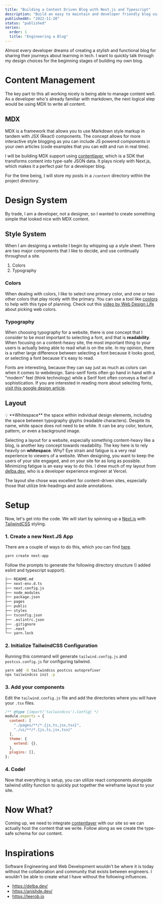 ```yaml
---
title: "Building a Content Driven Blog with Next.js and Typescript"
description: "Build an easy to maintain and developer friendly blog using Next.JS with the added benefits of typescript."
publishedAt: "2022-11-20"
status: "published"
series:
  order: 1
  title: "Engineering a Blog"
---
```


Almost every developer dreams of creating a stylish and functional blog for sharing their journeys about learning in tech. I want to quickly 
talk through my design choices for the beginning stages of building my own blog.

# Content Management

The key part to this all working nicely is being able to manage content well. As a developer who's already familiar with markdown, the next 
logical step would be using MDX to write all content.

## MDX

MDX is a framework that allows you to use Markdown style markup in tandem with JSX (React) components. The concept allows for more interactive style blogging as you can include JS powered components in your own articles (code examples that you can edit and run in real time).

I will be building MDX support using [contentlayer](https://www.contentlayer.dev), which is a SDK that transforms content into type-safe JSON data. It plays nicely with Next.js, which makes it a perfect pair for a developer blog.

For the time being, I will store my posts in a `/content` directory within the project directory.

# Design System

By trade, I am a developer, not a designer, so I wanted to create something simple that looked nice with MDX content.

## Style System

When I am designing a website I begin by whipping up a style sheet. There are two major components that I like to decide, and use continually throughout a site.

1. Colors
2. Typography

### Colors

When dealing with colors, I like to select one primary color, and one or two other colors that play nicely with the primary. You can use a tool like [coolors](https://coolors.co)
to help with this type of planning. Check out this [video by Web Design Life](https://www.youtube.com/watch?v=lhNCOHEI-nE) about picking web colors.

### Typography

When choosing typography for a website, there is one concept that I consider to be _most_ important to selecting a font, and that is **readability**. When focusing
on a content-heavy site, the most important thing to your users is actually being able to read what is on the site. In my opinion, there is a rather large difference
between selecting a font because it looks good, or selecting a font because it's easy to read.

Fonts are interesting, because they can say just as much as colors can when it comes to webdesign. Sans-serif fonts often go hand in hand with a "modern" feel (think
technology) while a Serif font often conveys a feel of sophistication. If you are interested in reading more about selecting fonts, [visit this google design article](https://design.google/library/choosing-web-fonts-beginners-guide/).

## Layout

<Aside>
  💡 **Whitespace** the space within individual design elements, including the
  space between typography glyphs (readable characters). Despite its name, white
  space does not need to be white. It can be any color, texture, pattern, or
  even a background image.
</Aside>

Selecting a layout for a website, especially something content-heavy like a blog, is another key concept towards readability. The key here is to rely heavily on
**whitespace**. Why? Eye strain and fatigue is a very real experience to viewers of a website. When designing, you want to keep the users of your site engaged, and
on your site for as long as possible. Minimizing fatigue is an easy way to do this. I drew much of my layout from [delba.dev](https://delba.dev/), who is a developer
experience engineer at Vercel.

The layout she chose was excellent for content-driven sites, especially those that utilize link-headings and aside annotations.

# Setup

Now, let's get into the code. We will start by spinning up a [Next.js](https://nextjs.org) with [TailwindCSS](https://tailwindcss.com/) styling.

### 1. Create a new Next.JS App

There are a couple of ways to do this, which you can find [here](https://nextjs.org/docs/getting-started).

```sh title="terminal"
yarn create next-app
```

Follow the prompts to generate the following directory structure (I added eslint and typescript support).

```sh
├── README.md
├── next-env.d.ts
├── next.config.js
├── node_modules
├── package.json
├── pages
├── public
├── styles
├── tsconfig.json
├── .eslintrc.json
├── .gitignore
├── .next
└── yarn.lock
```

### 2. Initialize TailwindCSS Configuration

Running this command will generate `tailwind.config.js` and `postcss.config.js` for configuring tailwind.

```sh title="terminal"
yarn add -D tailwindcss postcss autoprefixer
npx tailwindcss init -p
```

### 3. Add your components

Edit the `tailwind.config.js` file and add the directories where you will have your `.tsx` files.

```js showLineNumber title="tailwind.config.js" {4,5}
/** @type {import('tailwindcss').Config} */
module.exports = {
  content: [
    "./pages/**/*.{js,ts,jsx,tsx}", 
    "./ui/**/*.{js,ts,jsx,tsx}"
  ],
  theme: {
    extend: {},
  },
  plugins: [],
};
```

### 4. Code!

Now that everything is setup, you can utilize react components alongside tailwind utility function to quickly put together the wireframe
layout to your site.

# Now What?

Coming up, we need to integrate [contentlayer](https://www.contentlayer.dev) with our site so we can actually host the content that we write.
Follow along as we create the type-safe schema for our content.

# Inspirations

Software Engineering and Web Development wouldn't be where it is today without the collaboration and community that exists between engineers.
I wouldn't be able to create what I have without the following influences.

- https://delba.dev/
- https://anishde.dev/
- https://leerob.io
